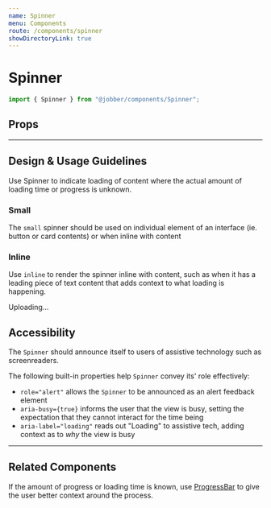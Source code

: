 ```yaml
---
name: Spinner
menu: Components
route: /components/spinner
showDirectoryLink: true
---
```



# Spinner

<ComponentStatus stage="ready" responsive="yes" accessible="yes" />

```ts
import { Spinner } from "@jobber/components/Spinner";
```

<Playground>
  <Spinner />
</Playground>

## Props

<Props of={Spinner} />

---

## Design & Usage Guidelines

Use Spinner to indicate loading of content where the actual amount of loading
time or progress is unknown.

### Small

The `small` spinner should be used on individual element of an interface (ie.
button or card contents) or when inline with content

<Playground>
  <Spinner size="small" />
</Playground>

### Inline

Use `inline` to render the spinner inline with content, such as when it has a
leading piece of text content that adds context to what loading is happening.

<Playground>
  <Text>
    Uploading... <Spinner size="small" inline={true} />
  </Text>
</Playground>

## Accessibility

The `Spinner` should announce itself to users of assistive technology such as
screenreaders.

The following built-in properties help `Spinner` convey its' role effectively:

- `role="alert"` allows the `Spinner` to be announced as an alert feedback
  element
- `aria-busy={true}` informs the user that the view is busy, setting the
  expectation that they cannot interact for the time being
- `aria-label="loading"` reads out "Loading" to assistive tech, adding context
  as to _why_ the view is busy

---

## Related Components

If the amount of progress or loading time is known, use
[ProgressBar](https://atlantis.getjobber.com/components/progress-bar) to give
the user better context around the process.
